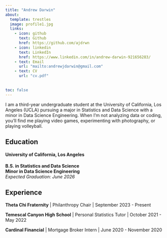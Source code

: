 ```yaml
---
title: "Andrew Darwin"
about:
  template: trestles
  image: profile1.jpg
  links:
    - icon: github
      text: Github
      href: https://github.com/ajdrwn
    - icon: linkedin
      text: LinkedIn
      href: https://www.linkedin.com/in/andrew-darwin-921656283/
    - text: Email
      url: "mailto:andrewjdarwin@gmail.com"
    - text: CV
      url: "cv.pdf"
      
      
toc: false
---
```


I am a third-year undergraduate student at the University of California, Los Angeles (UCLA) pursuing a major in Statistics and Data Science with a minor in Data Science Engineering. When I'm not analyzing data or coding, you’ll find me playing video games, experimenting with photography, or playing volleyball. 

## Education

#### University of California, Los Angeles  
**B.S. in Statistics and Data Science**  
**Minor in Data Science Engineering**  
*Expected Graduation: June 2026*

## Experience

**Theta Chi Fraternity** | Philanthropy Chair | September 2023 - Present

**Temescal Canyon High School** | Personal Statistics Tutor | October 2021 - May 2022

**Cardinal Financial** | Mortgage Broker Intern | June 2020 - November 2020



